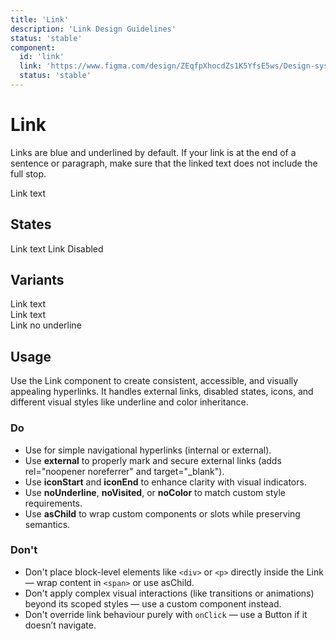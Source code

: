 ```yaml
---
title: 'Link'
description: 'Link Design Guidelines'
status: 'stable'
component:
  id: 'link'
  link: 'https://www.figma.com/design/ZEqfpXhocdZs1K5YfsE5ws/Design-system?node-id=4359-2198'
  status: 'stable'
---
```


# Link

Links are blue and underlined by default. If your link is at the end of a sentence or paragraph, make sure that the linked text does not include the full stop.

<Section current="design">

<ComponentPreview>
  <Link href="#">Link text</Link>
</ComponentPreview>
<FigmaPreviewButton href="https://www.figma.com/design/ZEqfpXhocdZs1K5YfsE5ws/Design-system?node-id=4359-2198" />

## States

<ComponentPreviewLayout className="flex-col">

<ComponentPreviewItem className="w-105">
  <Link href="#" external>Link text</Link>
</ComponentPreviewItem>

<ComponentPreviewItem className="w-105">
  <Link disabled href="#" external>Link Disabled</Link>
</ComponentPreviewItem>

</ComponentPreviewLayout>

## Variants

<ComponentPreviewLayout className="flex-col">


<ComponentPreviewItem className="w-105">
  <Link asButton={{ appearance: 'default', size: 'medium', variant: 'primary'}} href="#"> Link text</Link>
</ComponentPreviewItem>
<ComponentPreviewItem className="w-105">
  <div className="gi-bg-black gi-p-4 gi-w-fit">
    <Link appearance="light" href="/light" external>Link text</Link>
  </div>
</ComponentPreviewItem>
<ComponentPreviewItem className="w-105">
  <Link href="#" iconEnd="arrow_forward" iconStart="arrow_back" external>Link no underline</Link>
</ComponentPreviewItem>

</ComponentPreviewLayout>

## Usage

Use the Link component to create consistent, accessible, and visually appealing hyperlinks. It handles external links, disabled states, icons, and different visual styles like underline and color inheritance.

### Do

- Use for simple navigational hyperlinks (internal or external).
- Use **external** to properly mark and secure external links (adds rel="noopener noreferrer" and target="_blank").
- Use **iconStart** and **iconEnd** to enhance clarity with visual indicators.
- Use **noUnderline**, **noVisited**, or **noColor** to match custom style requirements.
- Use **asChild** to wrap custom components or slots while preserving semantics.

### Don't

- Don't place block-level elements like ```<div>``` or ```<p>``` directly inside the Link — wrap content in ```<span>``` or use asChild.
- Don't apply complex visual interactions (like transitions or animations) beyond its scoped styles — use a custom component instead.
- Don't override link behaviour purely with ```onClick```  — use a Button if it doesn’t navigate.

</Section>
